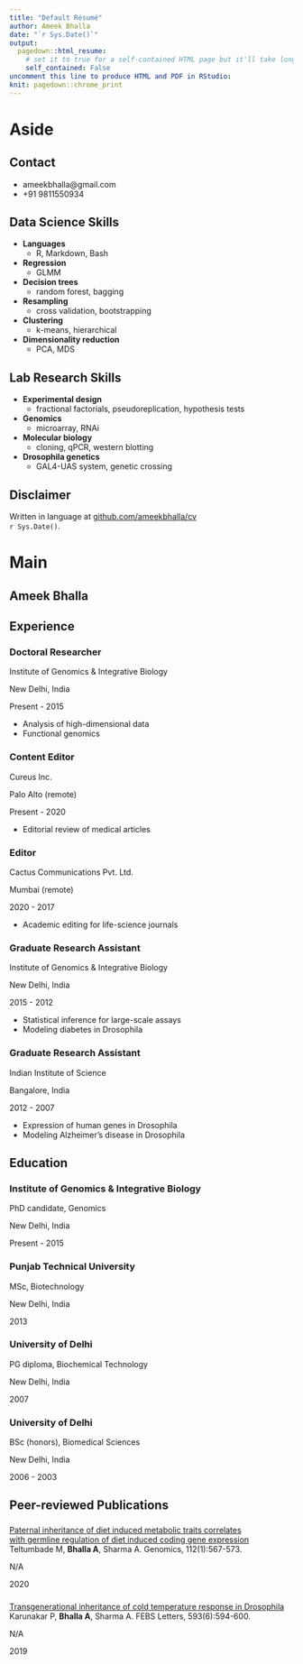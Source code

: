 ```yaml
---
title: "Default Résumé"
author: Ameek Bhalla
date: "`r Sys.Date()`"
output:
  pagedown::html_resume:
    # set it to true for a self-contained HTML page but it'll take longer to render
    self_contained: False
uncomment this line to produce HTML and PDF in RStudio:
knit: pagedown::chrome_print
---
```


Aside
================================================================================


<!-- ![Lijia Yu](https://avatars1.githubusercontent.com/u/895125?s=400&v=4){width=80%} -->


Contact {#contact}
--------------------------------------------------------------------------------

* <i class="fa fa-envelope"></i> ameekbhalla@gmail.com
<!-- * <i class="fa fa-linkedin"></i> [linkedin.com/in/ameekbhalla](linkedin.com/in/ameekbhalla) -->
<!-- * <i class="fa fa-github"></i> [github.com/ameekbhalla](https://github.com/ameekbhalla) -->
* <i class="fa fa-phone"></i> +91 9811550934


<!-- <i class="fa fa-laptop-code"></i> Data Science Skills -->
Data Science Skills {data-icon=laptop}
--------------------------------------------------------------------------------
<!-- | | | | -->
<!-- |-|-|-| -->
<!-- |__Languages__| R, Markdown, Bash | -->
<!-- |__Regression__| GLMM |   -->
<!-- |__Decision trees__| random forest, bagging |   -->
<!-- |__Resampling__| cross validation, bootstrap |   -->
<!-- |__Clustering__| k-means, hierarchical |   -->
<!-- |__Dimensionality reduction__| PCA, MDS |   -->

* __Languages__
  + R, Markdown, Bash
* __Regression__
  + GLMM
* __Decision trees__
  + random forest, bagging
* __Resampling__
  + cross validation, bootstrapping 
* __Clustering__
  + k-means, hierarchical
* __Dimensionality reduction__
  + PCA, MDS

<!-- <i class="fa fa-microscope"></i> Lab Research Skills -->
Lab Research Skills {data-icon=flask}
--------------------------------------------------------------------------------
<!-- | | | | -->
<!-- |-|-|-| -->
<!-- |__Experimental design__| fractional factorials, pseudoreplication, hypothesis tests | -->
<!-- |__Genomics__| microarray, RNAi | -->
<!-- |__Molecular biology__| cloning, qPCR, western blotting | -->
<!-- |__Drosophila genetics__| GAL4-UAS system, genetic crossing | -->

* __Experimental design__
  + fractional factorials, pseudoreplication, hypothesis tests
* __Genomics__
  + microarray, RNAi
* __Molecular biology__
  + cloning, qPCR, western blotting
* __Drosophila genetics__
  + GAL4-UAS system, genetic crossing

<!-- Interests {data-icon=pencil-ruler} -->
<!-- -------------------------------------------------------------------------------- -->
<!-- __Popular science__: evolutionary biology, personality psychology -->
<!-- __Philosophy__: critical rationalism -->
<!-- __Communication__: scientific writing, data visualization -->


Disclaimer {#disclaimer}
--------------------------------------------------------------------------------

<!-- Résumé  -->
Written in <i class="fab fa-r-project"></i> language at [github.com/ameekbhalla/cv](github.com/ameekbhalla/cv)  
`r Sys.Date()`.


Main
================================================================================

Ameek Bhalla {#title}
--------------------------------------------------------------------------------

<!-- ### Currently searching for a PhD student position -->

<!-- Please note that this is a *real* resume, and I'm really looking for a PhD -->
<!-- student position at the moment. I made this resume because Yihui asked me -->
<!-- if I'd like to test the __pagedown__ package with my resume. If you are -->
<!-- interested in my background and skills, please feel free to contact me. -->


Experience {data-icon=suitcase}
--------------------------------------------------------------------------------

### Doctoral Researcher

Institute of Genomics & Integrative Biology

New Delhi, India

Present - 2015

* Analysis of high-dimensional data
* Functional genomics

### Content Editor

Cureus Inc.

Palo Alto
(remote)

Present - 2020

* Editorial review of medical articles

### Editor

Cactus Communications Pvt. Ltd.

Mumbai (remote)

2020 - 2017

* Academic editing for life-science journals


### Graduate Research Assistant

Institute of Genomics & Integrative Biology

New Delhi, India

2015 - 2012

* Statistical inference for large-scale assays
* Modeling diabetes in Drosophila

### Graduate Research Assistant

Indian Institute of Science

Bangalore, India

2012 - 2007

* Expression of human genes in Drosophila
* Modeling Alzheimer's disease in Drosophila

Education {data-icon=graduation-cap}
--------------------------------------------------------------------------------

### Institute of Genomics & Integrative Biology

PhD candidate, Genomics

New Delhi, India

Present - 2015

### Punjab Technical University

MSc, Biotechnology

New Delhi, India

2013

### University of Delhi

PG diploma, Biochemical Technology

New Delhi, India

2007

### University of Delhi

BSc (honors), Biomedical Sciences

New Delhi, India

2006 - 2003


Peer-reviewed Publications {data-icon=book}
--------------------------------------------------------------------------------

<!-- A line break was introduced in the following title to force "with" into the next line  -->

###
[Paternal inheritance of diet induced metabolic traits correlates <br /> with germline regulation of diet induced coding gene expression](https://doi.org/10.1016/j.ygeno.2019.04.008)  
Teltumbade M, __Bhalla A__, Sharma A. Genomics, 112(1):567-573.

N/A

2020



### 
[Transgenerational inheritance of cold temperature response in Drosophila](https://doi.org/10.1002/1873-3468.13343)  
Karunakar P, __Bhalla A__, Sharma A. FEBS Letters, 593(6):594-600.

N/A

2019

